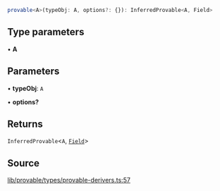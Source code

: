 ```ts
provable<A>(typeObj: A, options?: {}): InferredProvable<A, Field>
```

## Type parameters

• **A**

## Parameters

• **typeObj**: `A`

• **options?**

## Returns

`InferredProvable`\<`A`, [`Field`](../classes/Field.mdx)\>

## Source

[lib/provable/types/provable-derivers.ts:57](https://github.com/o1-labs/o1js/blob/fd7bd4b02f4f7cc1057cd423261d70c22275763a/src/lib/provable/types/provable-derivers.ts#L57)
